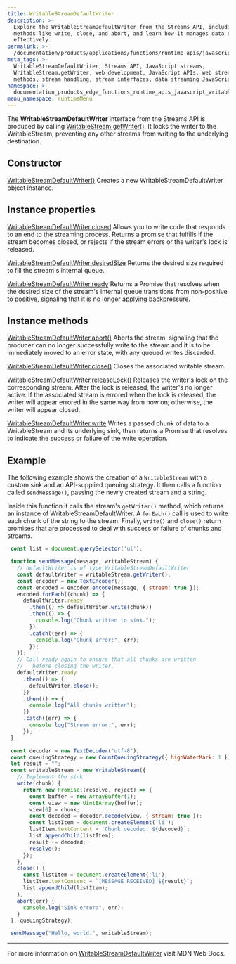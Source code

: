 ```yaml
---
title: WritableStreamDefaultWriter
description: >-
  Explore the WritableStreamDefaultWriter from the Streams API, including
  methods like write, close, and abort, and learn how it manages data streams
  effectively.
permalink: >-
  /documentation/products/applications/functions/runtime-apis/javascript/stream-default-writer/
meta_tags: >-
  WritableStreamDefaultWriter, Streams API, JavaScript streams,
  WritableStream.getWriter, web development, JavaScript APIs, web streaming
  methods, stream handling, stream interfaces, data streaming JavaScript
namespace: >-
  documentation_products_edge_functions_runtime_apis_javascript_writable_stream_default_writer
menu_namespace: runtimeMenu
---
```


The **WritableStreamDefaultWriter** interface from the Streams API is produced by calling [WritableStream.getWriter()](https://developer.mozilla.org/en-US/docs/Web/API/WritableStream/getWriter). It locks the writer to the WritableStream, preventing any other streams from writing to the underlying destination.

## Constructor

[WritableStreamDefaultWriter()](https://developer.mozilla.org/en-US/docs/Web/API/WritableStreamDefaultWriter/WritableStreamDefaultWriter)
Creates a new WritableStreamDefaultWriter object instance.

## Instance properties

[WritableStreamDefaultWriter.closed](https://developer.mozilla.org/en-US/docs/Web/API/WritableStreamDefaultWriter/closed)
Allows you to write code that responds to an end to the streaming process. Returns a promise that fulfills if the stream becomes closed, or rejects if the stream errors or the writer's lock is released.

[WritableStreamDefaultWriter.desiredSize](https://developer.mozilla.org/en-US/docs/Web/API/WritableStreamDefaultWriter/desiredSize)
Returns the desired size required to fill the stream's internal queue.

[WritableStreamDefaultWriter.ready](https://developer.mozilla.org/en-US/docs/Web/API/WritableStreamDefaultWriter/ready)
Returns a Promise that resolves when the desired size of the stream's internal queue transitions from non-positive to positive, signaling that it is no longer applying backpressure.

## Instance methods
[WritableStreamDefaultWriter.abort()](https://developer.mozilla.org/en-US/docs/Web/API/WritableStreamDefaultWriter/abort)
Aborts the stream, signaling that the producer can no longer successfully write to the stream and it is to be immediately moved to an error state, with any queued writes discarded.

[WritableStreamDefaultWriter.close()](https://developer.mozilla.org/en-US/docs/Web/API/WritableStreamDefaultWriter/close)
Closes the associated writable stream.

[WritableStreamDefaultWriter.releaseLock()](https://developer.mozilla.org/en-US/docs/Web/API/WritableStreamDefaultWriter/releaseLock)
Releases the writer's lock on the corresponding stream. After the lock is released, the writer's no longer active. If the associated stream is errored when the lock is released, the writer will appear errored in the same way from now on; otherwise, the writer will appear closed.

[WritableStreamDefaultWriter.write](https://developer.mozilla.org/en-US/docs/Web/API/WritableStreamDefaultWriter/write)
Writes a passed chunk of data to a WritableStream and its underlying sink, then returns a Promise that resolves to indicate the success or failure of the write operation.

## Example

The following example shows the creation of a `WritableStream` with a custom sink and an API-supplied queuing strategy. It then calls a function called `sendMessage()`, passing the newly created stream and a string.

Inside this function it calls the stream's `getWriter()` method, which returns an instance of WritableStreamDefaultWriter. A `forEach()` call is used to write each chunk of the string to the stream. Finally, `write()` and `close()` return promises that are processed to deal with success or failure of chunks and streams.

```js
 const list = document.querySelector('ul');

 function sendMessage(message, writableStream) {
   // defaultWriter is of type WritableStreamDefaultWriter
   const defaultWriter = writableStream.getWriter();
   const encoder = new TextEncoder();
   const encoded = encoder.encode(message, { stream: true });
   encoded.forEach((chunk) => {
     defaultWriter.ready
       .then(() => defaultWriter.write(chunk))
       .then(() => {
         console.log("Chunk written to sink.");
       })
       .catch((err) => {
         console.log("Chunk error:", err);
       });
   });
   // Call ready again to ensure that all chunks are written
   //   before closing the writer.
   defaultWriter.ready
     .then(() => {
       defaultWriter.close();
     })
     .then(() => {
       console.log("All chunks written");
     })
     .catch((err) => {
       console.log("Stream error:", err);
     });
 }

 const decoder = new TextDecoder("utf-8");
 const queuingStrategy = new CountQueuingStrategy({ highWaterMark: 1 });
 let result = "";
 const writableStream = new WritableStream({
   // Implement the sink
   write(chunk) {
     return new Promise((resolve, reject) => {
       const buffer = new ArrayBuffer(1);
       const view = new Uint8Array(buffer);
       view[0] = chunk;
       const decoded = decoder.decode(view, { stream: true });
       const listItem = document.createElement('li');
       listItem.textContent = `Chunk decoded: ${decoded}`;
       list.appendChild(listItem);
       result += decoded;
       resolve();
     });
   },
   close() {
     const listItem = document.createElement('li');
     listItem.textContent = `[MESSAGE RECEIVED] ${result}`;
     list.appendChild(listItem);
   },
   abort(err) {
     console.log("Sink error:", err);
   }
 }, queuingStrategy);

 sendMessage("Hello, world.", writableStream);
```

---

For more information on [WritableStreamDefaultWriter](https://developer.mozilla.org/en-US/docs/Web/API/WritableStreamDefaultWriter) visit MDN Web Docs.




